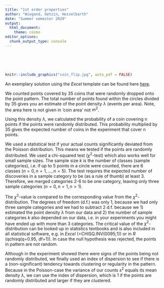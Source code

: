 ```yaml
---
title: "1st order properties"
author: "Wiegand, Getzin, Hesselbarth"
date: "Summer semester 2020"
output: 
  html_document:
    theme: cosmo
editor_options: 
  chunk_output_type: console
---
```


<br>
<br>
<br>

```r
knitr::include_graphics("coin_flip.jpg", auto_pdf = FALSE)
```

An exemplary solution using the _Excel_ template can be found here [here](Practical_1_coin_table_solution.xlsx).

We counted points covered by 35 coins that were randomly dropped onto the point pattern. The total number of points found within the circles divided by 35 gives you an estimate of the point density $\lambda$ (events per area). Note, the area here is not given in 'coin area' not $m^2$.

Using this density $\lambda$, we calculated the probability of a coin covering n points if the points were randomly distributed. This probability multiplied by 35 gives the expected number of coins in the experiment that cover n points.

We used a statistical test if your actual counts significantly deviated from the Poisson distribution. This means we tested if the points are randomly distributed. We used a chi-squared test ($\chi^2$-test) which also works well for small sample sizes. The sample size $k$ is the number of classes (sample categories), i.e. if up to 5 points in a circle were counted, there are 6 classes ($n=0, n=1, ..., n=5$). The test requires the expected number of discoveries in a sample category to be (as a rule of thumb) at least 3. Therefore, we merged categories 2-6 to be one category, leaving only three sample categories ($n=0, n=1, n>1$).

The $\chi^2$-value is compared to the corresponding value from the $\chi^2$-distribution. The degrees of freedom (d.f.) was only 1, because we had only three sample categories and we had to subtract 2 d.f. because we 1) estimated the point density $\lambda$ from our data and 2) the number of sample categories $k$ also depended on our data, i.e. in your experiments you might have ended up with more than 3 categories. The critical value of the $\chi^2$-distribution can be looked up in statistics textbooks and is also included in all statistical software, e.g. in _Excel_ (=CHISQ.INV(0095;1)) or in _R_ (qchisq(q=0.95, df=1)). In case the null hypothesis was rejected, the points in pattern are not random.

Although in the experiment showed there were signs of the points being not randomly distributed, we finally used an index of dispersion to see if there is a (non-significant) tendency towards clustering or regularity in the pattern. Because in the Poisson-case the variance of our counts $s^2$ equals its mean density $\lambda$, we can use the index of dispersion, which is 1 if the points are randomly distributed and larger if they are clustered.